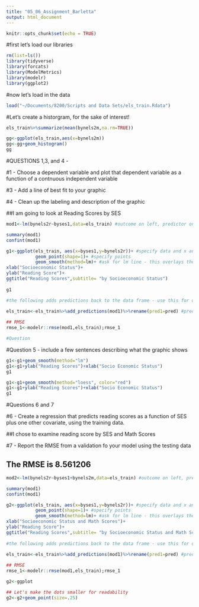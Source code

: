 ```yaml
---
title: "05_06_Assignment_Barletta"
output: html_document
---
```


```r
knitr::opts_chunk$set(echo = TRUE)
```

#first let's load our libraries 

```r
rm(list=ls())
library(tidyverse)
library(forcats)
library(ModelMetrics)
library(modelr)
library(ggplot2)
```

#now let's load in the data 

```r
load("~/Documents/8200/Scripts and Data Sets/els_train.Rdata")
```

#Let's create a historgram, for the sake of interest!

```r
els_train%>%summarize(mean(bynels2m,na.rm=TRUE))

gg<-ggplot(els_train,aes(x=bynels2m))
gg<-gg+geom_histogram()
gg
```
#QUESTIONS 1,3, and 4 - 

#1 - Choose a dependent variable and plot that dependent variable as a function of a contnuous independent variable

#3 - Add a line of best fit to your graphic 

#4 - Clean up the labeling and description of the graphic 

##I am going to look at Reading Scores by SES

```r

mod1<-lm(bynels2r~byses1,data=els_train) #outcome on left, predictor on right 

summary(mod1)
confint(mod1)

g1<-ggplot(els_train, aes(x=byses1,y=bynels2r))+ #specify data and x and y
           geom_point(shape=1)+ #specify points
           geom_smooth(method=lm)+ #ask for lm line - this overlays the linear model on a scatterplot
xlab("Socioeconomic Status")+
ylab("Reading Score")+    
ggtitle("Reading Scores",subtitle= "by Socioeconomic Status")
  
g1

#the following adds predictions back to the data frame - use this for question 4

els_train<-els_train%>%add_predictions(mod1)%>%rename(pred1=pred) #predict using data in memory
 
## RMSE
rmse_1<-modelr::rmse(mod1,els_train);rmse_1

#Question

```
#Question 5 - include a few sentences describing what the graphic shows 

```r
g1<-g1+geom_smooth(method="lm")
g1<-g1+ylab("Reading Scores")+xlab("Socio Economic Status")
g1
```
```r
g1<-g1+geom_smooth(method="loess", color="red")
g1<-g1+ylab("Reading Scores")+xlab("Socio Economic Status")
g1
```

#Questions 6 and 7 

#6 - Create a regression that predicts reading scores as a function of SES plus one other covariate, using the training data. 

##I chose to examine reading score by SES and Math Scores

#7 - Report the RMSE from a validation fo your model using the testing data 

## The RMSE is 8.561206

```r

mod2<-lm(bynels2r~byses1+bynels2m,data=els_train) #outcome on left, predictor on right 

summary(mod1)
confint(mod1)

g2<-ggplot(els_train, aes(x=byses1,y=bynels2r))+ #specify data and x and y
           geom_point(shape=1)+ #specify points
           geom_smooth(method=lm)+ #ask for lm line - this overlays the linear model on a scatterplot
xlab("Socioeconomic Status and Math Scores")+
ylab("Reading Score")+    
ggtitle("Reading Scores",subtitle= "by Socioeconomic Status and Math Scores")
  
#the following adds predictions back to the data frame - use this for question 4

els_train<-els_train%>%add_predictions(mod1)%>%rename(pred1=pred) #predict using data in memory
 
## RMSE
rmse_1<-modelr::rmse(mod1,els_train);rmse_1

```

```r
g2<-ggplot

## Let's make the dots smaller for readability
g2<-g2+geom_point(size=.25)

```